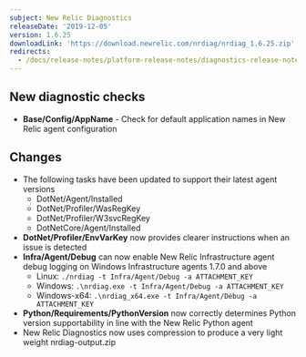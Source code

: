 ```yaml
---
subject: New Relic Diagnostics
releaseDate: '2019-12-05'
version: 1.6.25
downloadLink: 'https://download.newrelic.com/nrdiag/nrdiag_1.6.25.zip'
redirects:
  - /docs/release-notes/platform-release-notes/diagnostics-release-notes/new-relic-diagnostics-1625
---
```


## New diagnostic checks

* **Base/Config/AppName** - Check for default application names in New Relic agent configuration

## Changes

* The following tasks have been updated to support their latest agent versions
  * DotNet/Agent/Installed
  * DotNet/Profiler/WasRegKey
  * DotNet/Profiler/W3svcRegKey
  * DotNetCore/Agent/Installed
* **DotNet/Profiler/EnvVarKey** now provides clearer instructions when an issue is detected
* **Infra/Agent/Debug** can now enable New Relic Infrastructure agent debug logging on Windows Infrastructure agents 1.7.0 and above
  * Linux: `./nrdiag -t Infra/Agent/Debug -a ATTACHMENT_KEY`
  * Windows: `.\nrdiag.exe -t Infra/Agent/Debug -a ATTACHMENT_KEY`
  * Windows-x64: `.\nrdiag_x64.exe -t Infra/Agent/Debug -a ATTACHMENT_KEY`
* **Python/Requirements/PythonVersion** now correctly determines Python version supportability in line with the New Relic Python agent
* New Relic Diagnostics now uses compression to produce a very light weight nrdiag-output.zip
